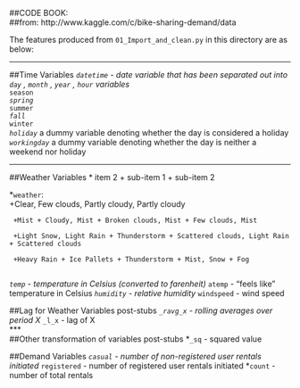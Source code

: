##CODE BOOK:  
##from: http://www.kaggle.com/c/bike-sharing-demand/data  

The features produced from `01_Import_and_clean.py` in this directory are as below:
  
***
##Time Variables
*`datetime` - date variable that has been separated out into `day` , `month` , `year` , `hour` variables  
*`season`  
*`spring`  
*`summer`  
*`fall`  
*`winter`  
*`holiday` * a dummy variable denoting whether the day is considered a holiday  
*`workingday` * a dummy variable denoting whether the day is neither a weekend nor holiday  
  
  
***
##Weather Variables
* item 2
     + sub-item 1
     + sub-item 2

*`weather`:  
     +Clear, Few clouds, Partly cloudy, Partly cloudy     

     +Mist + Cloudy, Mist + Broken clouds, Mist + Few clouds, Mist    

     +Light Snow, Light Rain + Thunderstorm + Scattered clouds, Light Rain + Scattered clouds     

     +Heavy Rain + Ice Pallets + Thunderstorm + Mist, Snow + Fog   
     
*`temp` - temperature in Celsius (converted to farenheit)
*`atemp` - "feels like" temperature in Celsius
*`humidity` - relative humidity
*`windspeed` - wind speed

##Lag for Weather Variables post-stubs
*`_ravg_x` - rolling averages over period X 
*`_l_x` - lag of X  
***  
##Other transformation of variables post-stubs
*`_sq` - squared value 
  
##Demand Variables
*`casual` - number of non-registered user rentals initiated
*`registered` - number of registered user rentals initiated
*`count` - number of total rentals
